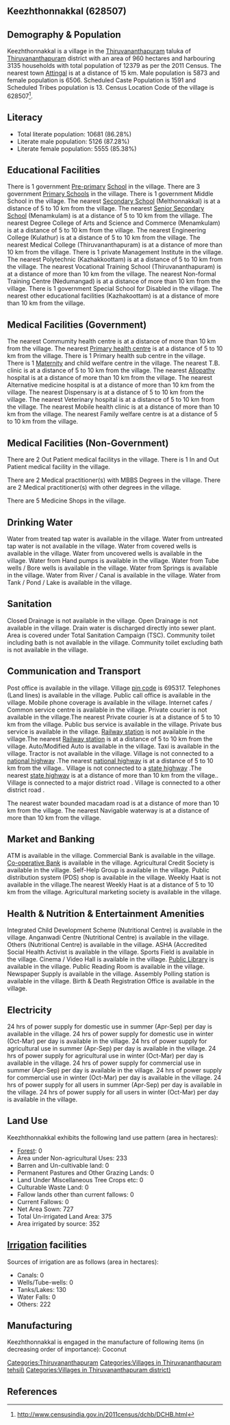 {{Infobox settlement
| name=Keezhthonnakkal
| native_name=
| native_name_lang=
| other_name=
| nickname=
| settlement_type=Village
| image_skyline=
| image_alt=
| image_caption=
| pushpin_map=India Kerala
| pushpin_label_position=right
| pushpin_map_alt=
| pushpin_map_caption=Location in Kerala, India
| latd=
| latm=
| lats=
| latNS=
| longd=
| longm=
| longs=
| longEW=
| coordinates_display=inline,title
| subdivision_type=Country
| subdivision_name={{flag|India}}
| subdivision_type1=[[States and territories of India|State]]
| subdivision_name1=Kerala 
| subdivision_type2=[[List of districts of India|District]]
| subdivision_name2=Thiruvananthapuram
| subdivision_type3=Tahsil
| subdivision_name3=Thiruvananthapuram
| website=
| established_title=<!-- Established -->
| established_date=
| founder=
| named_for=
| government_type=
| governing_body=
| unit_pref=Metric=
| area_footnotes=
| area_rank=
| area_total_km2=9.60
| elevation_footnotes=
| elevation_m=
| population_total=12379
| population_as_of=2011
| population_rank=
| population_density_km2=1289
| population_demonym=
| population_footnotes=
| demographics_type1=Languages
| demographics1_title1=Official
| demographics1_info1=[[Malayalam language|Malayalam]]
| timezone1=[[Indian Standard Time|IST]]
| utc_offset1==+5:30
| postal_code_type=[[Postal Index Number|PIN]]
| postal_code=695317
| area_code_type=Telephone code
| area_code=
| registration_plate=
| blank1_name_sec1=Nearest city
| blank1_info_sec1=[[Attingal]]
| blank2_name_sec1=[[Human sex ratio|Sex ratio]]
| blank2_info_sec1=1107 [[male|♂]]/[[female|♀]]
| blank3_name_sec1=Literacy
| blank3_info_sec1=86.28%
| blank1_name_sec2=[[2011 Census of India|2011 census]] code
| blank1_info_sec2=628507
| footnotes=
}}

== Keezhthonnakkal (628507) ==

== Demography & Population ==

Keezhthonnakkal is a village in the [[Thiruvananthapuram]] taluka of [[Thiruvananthapuram]] district with an area of 960 hectares and harbouring 3135 households with total population of 12379 as per the 2011 Census. The nearest town [[Attingal]] is at a distance of 15 km. Male population is 5873 and female population is 6506. Scheduled Caste Population is 1591 and Scheduled Tribes population is 13. Census Location Code of the village is 628507<ref>http://www.censusindia.gov.in/2011census/dchb/DCHB.html</ref>.


== Literacy ==  
* Total literate population: 10681 (86.28%)
* Literate male population: 5126 (87.28%)
* Literate female population: 5555 (85.38%)


== Educational Facilities ==  
There is 1 government [[Pre-primary]] [[School]] in the village.
There are 3 government [[Primary School]]s in the village.
There is 1 government Middle School in the village.
The nearest [[Secondary School]] (Melthonnakkal) is at a distance of 5 to 10 km from the village.
The nearest [[Senior Secondary School]] (Menamkulam) is at a distance of 5 to 10 km from the village.
The nearest Degree College of Arts and Science and Commerce (Menamkulam) is at a distance of 5 to 10 km from the village.
The nearest Engineering College (Kulathur) is at a distance of 5 to 10 km from the village.
The nearest Medical College (Thiruvananthapuram) is at a distance of more than 10 km from the village.
There is 1 private Management Institute in the village.
The nearest Polytechnic (Kazhakkoottam) is at a distance of 5 to 10 km from the village.
The nearest Vocational Training School (Thiruvananthapuram) is at a distance of more than 10 km from the village.
The nearest Non-formal Training Centre (Nedumangad) is at a distance of more than 10 km from the village.
There is 1 government Special School for Disabled in the village.
The nearest other educational facilities (Kazhakoottam) is at a distance of more than 10 km from the village.


== Medical Facilities (Government) ==
The nearest Commumity health centre is at a distance of more than 10 km from the village.
The nearest [[Primary health centre]] is at a distance of 5 to 10 km from the village.
There is 1 Primary health sub centre in the village.
There is 1 [[Maternity]] and child welfare centre in the village.
The nearest T.B. clinic is at a distance of 5 to 10 km from the village.
The nearest [[Allopathy]] hospital is at a distance of more than 10 km from the village.
The nearest Alternative medicine hospital is at a distance of more than 10 km from the village.
The nearest Dispensary is at a distance of 5 to 10 km from the village.
The nearest Veterinary hospital is at a distance of 5 to 10 km from the village.
The nearest Mobile health clinic is at a distance of more than 10 km from the village.
The nearest Family welfare centre is at a distance of 5 to 10 km from the village.


== Medical Facilities (Non-Government) ==
There are 2 Out Patient medical facilitys in the village.
There is 1 In and Out Patient medical facility in the village.

There are 2 Medical practitioner(s) with MBBS Degrees in the village.
There are 2 Medical practitioner(s) with other degrees in the village.


There are 5 Medicine Shops in the village.



== Drinking Water ==
Water from treated tap water is available in the village.
Water from untreated tap water is not available in the village.
Water from covered wells is available in the village.
Water from uncovered wells is available in the village.
Water from Hand pumps is available in the village.
Water from Tube wells / Bore wells is available in the village.
Water from Springs is available in the village.
Water from River / Canal is available in the village.
Water from Tank / Pond / Lake is available in the village.


== Sanitation ==
Closed Drainage is not available in the village.
Open Drainage is not available in the village.
Drain water is discharged directly into sewer plant.
Area is covered under Total Sanitation Campaign (TSC).
Community toilet including bath is not available in the village.
Community toilet excluding bath is not available in the village.


== Communication and Transport ==
Post office is available in the village.
Village [[pin code]] is 695317.
Telephones (Land lines) is available in the village.
Public call office is available in the village.
Mobile phone coverage is available in the village.
Internet cafes / Common service centre is available in the village.
Private courier is not available in the village.The nearest Private courier is at a distance of 5 to 10 km from the village.
Public bus service is available in the village.
Private bus service is available in the village.
[[Railway station]] is not available in the village.The nearest [[Railway station]] is at a distance of 5 to 10 km from the village.
Auto/Modified Auto is available in the village.
Taxi is available in the village.
Tractor is not available in the village.
Village is not connected to a [[national highway]] .The nearest [[national highway]] is at a distance of 5 to 10 km from the village..
Village is not connected to a [[state highway]] .The nearest [[state highway]] is at a distance of more than 10 km from the village..
Village is connected to a major district road    .
Village is connected to a other district road  .


The nearest water bounded macadam road is at a distance of more than 10 km from the village.
The nearest Navigable waterway is at a distance of more than 10 km from the village.



== Market and Banking ==
ATM is available in the village.
Commercial Bank is available in the village.
[[Co-operative Bank]] is available in the village.
Agricultural Credit Society is available in the village.
Self-Help Group is available in the village.
Public distribution system (PDS) shop is available in the village.
Weekly Haat is not available in the village.The nearest Weekly Haat is at a distance of 5 to 10 km from the village.
Agricultural marketing society is available in the village.


== Health & Nutrition & Entertainment Amenities ==
Integrated Child Development Scheme (Nutritional Centre) is available in the village.
Anganwadi Centre (Nutritional Centre) is available in the village.
Others (Nutritional Centre) is available in the village.
ASHA (Accredited Social Health Activist is available in the village.
Sports Field is available in the village.
Cinema / Video Hall is available in the village.
[[Public Library]] is available in the village.
Public Reading Room is available in the village.
Newspaper Supply is available in the village.
Assembly Polling station is available in the village.
Birth & Death Registration Office is available in the village.


== Electricity ==
24 hrs of power supply for domestic use in summer (Apr-Sep) per day is available in the village.
24 hrs of power supply for domestic use in winter (Oct-Mar) per day is available in the village.
24 hrs of power supply for agricultural use in summer (Apr-Sep) per day is available in the village.
24 hrs of power supply for agricultural use in winter (Oct-Mar) per day is available in the village.
24 hrs of power supply for commercial use in summer (Apr-Sep) per day is available in the village.
24 hrs of power supply for commercial use in winter (Oct-Mar) per day is available in the village.
24 hrs of power supply for all users in summer (Apr-Sep) per day is available in the village.
24 hrs of power supply for all users in winter (Oct-Mar) per day is available in the village.


== Land Use ==
Keezhthonnakkal exhibits the following land use pattern (area in hectares):
* [[Forest]]: 0
* Area under Non-agricultural Uses: 233
* Barren and Un-cultivable land: 0
* Permanent Pastures and Other Grazing Lands: 0
* Land Under Miscellaneous Tree Crops etc: 0
* Culturable Waste Land: 0
* Fallow lands other than current fallows: 0
* Current Fallows: 0
* Net Area Sown: 727
* Total Un-irrigated Land Area: 375
* Area irrigated by source: 352


== [[Irrigation]] facilities ==
Sources of irrigation are as follows (area in hectares):
* Canals: 0
* Wells/Tube-wells: 0
* Tanks/Lakes: 130
* Water Falls: 0
* Others: 222


== Manufacturing ==
Keezhthonnakkal is engaged in the manufacture of following items (in decreasing order of importance): Coconut


[[Categories:Thiruvananthapuram]]
[[Categories:Villages in Thiruvananthapuram tehsil)]]
[[Categories:Villages in Thiruvananthapuram district)]]


== References ==
{{Reflist}}



